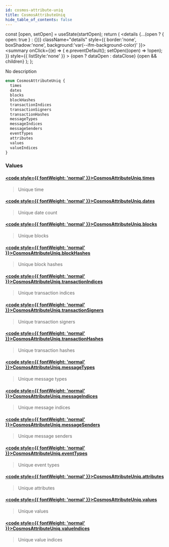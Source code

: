 ```yaml
---
id: cosmos-attribute-uniq
title: CosmosAttributeUniq
hide_table_of_contents: false
---
```







  const [open, setOpen] = useState(startOpen);
  return (
    <details {...(open ? { open: true } : {})} className="details" style={{ border:'none', boxShadow:'none', background:'var(--ifm-background-color)' }}>
      <summary
        onClick={(e) => {
          e.preventDefault();
          setOpen((open) => !open);
        }}
        style={{ listStyle:'none' }}
      >
      {open ? dataOpen : dataClose}
      </summary>
      {open && children}
    </details>
  );
};








No description


```graphql
enum CosmosAttributeUniq {
  times
  dates
  blocks
  blockHashes
  transactionIndices
  transactionSigners
  transactionHashes
  messageTypes
  messageIndices
  messageSenders
  eventTypes
  attributes
  values
  valueIndices
}
```




### Values

#### [<code style={{ fontWeight: 'normal' }}>CosmosAttributeUniq.<b>times</b></code>](#)  
> 
> 
> Unique time
> 

#### [<code style={{ fontWeight: 'normal' }}>CosmosAttributeUniq.<b>dates</b></code>](#)  
> 
> 
> Unique date count
> 

#### [<code style={{ fontWeight: 'normal' }}>CosmosAttributeUniq.<b>blocks</b></code>](#)  
> 
> 
> Unique blocks
> 

#### [<code style={{ fontWeight: 'normal' }}>CosmosAttributeUniq.<b>blockHashes</b></code>](#)  
> 
> 
> Unique block hashes
> 

#### [<code style={{ fontWeight: 'normal' }}>CosmosAttributeUniq.<b>transactionIndices</b></code>](#)  
> 
> 
> Unique transaction indices
> 

#### [<code style={{ fontWeight: 'normal' }}>CosmosAttributeUniq.<b>transactionSigners</b></code>](#)  
> 
> 
> Unique transaction signers
> 

#### [<code style={{ fontWeight: 'normal' }}>CosmosAttributeUniq.<b>transactionHashes</b></code>](#)  
> 
> 
> Unique transaction hashes
> 

#### [<code style={{ fontWeight: 'normal' }}>CosmosAttributeUniq.<b>messageTypes</b></code>](#)  
> 
> 
> Unique message types
> 

#### [<code style={{ fontWeight: 'normal' }}>CosmosAttributeUniq.<b>messageIndices</b></code>](#)  
> 
> 
> Unique message indices
> 

#### [<code style={{ fontWeight: 'normal' }}>CosmosAttributeUniq.<b>messageSenders</b></code>](#)  
> 
> 
> Unique message senders
> 

#### [<code style={{ fontWeight: 'normal' }}>CosmosAttributeUniq.<b>eventTypes</b></code>](#)  
> 
> 
> Unique event types
> 

#### [<code style={{ fontWeight: 'normal' }}>CosmosAttributeUniq.<b>attributes</b></code>](#)  
> 
> 
> Unique attributes
> 

#### [<code style={{ fontWeight: 'normal' }}>CosmosAttributeUniq.<b>values</b></code>](#)  
> 
> 
> Unique values
> 

#### [<code style={{ fontWeight: 'normal' }}>CosmosAttributeUniq.<b>valueIndices</b></code>](#)  
> 
> 
> Unique value indices
> 



